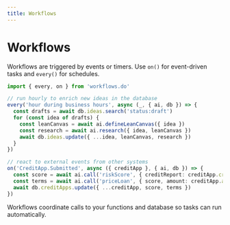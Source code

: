 ```yaml
---
title: Workflows
---
```


# Workflows

Workflows are triggered by events or timers. Use `on()` for event-driven tasks and `every()` for schedules.

```ts
import { every, on } from 'workflows.do'

// run hourly to enrich new ideas in the database
every('hour during business hours', async (_, { ai, db }) => {
  const drafts = await db.ideas.search('status:draft')
  for (const idea of drafts) {
    const leanCanvas = await ai.defineLeanCanvas({ idea })
    const research = await ai.research({ idea, leanCanvas })
    await db.ideas.update({ ...idea, leanCanvas, research })
  }
})

// react to external events from other systems
on('CreditApp.Submitted', async ({ creditApp }, { ai, db }) => {
  const score = await ai.call('riskScore', { creditReport: creditApp.creditReport, income: creditApp.income })
  const terms = await ai.call('priceLoan', { score, amount: creditApp.amount, term: creditApp.term })
  await db.creditApps.update({ ...creditApp, score, terms })
})
```

Workflows coordinate calls to your functions and database so tasks can run automatically.
